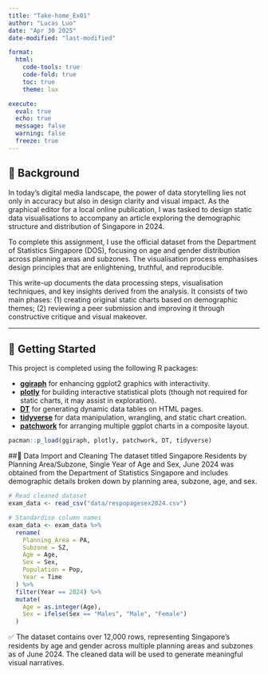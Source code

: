 ```yaml
---
title: "Take-home_Ex01"
author: "Lucas Luo"
date: "Apr 30 2025"
date-modified: "last-modified"

format:
  html:
    code-tools: true          
    code-fold: true          
    toc: true
    theme: lux

execute: 
  eval: true
  echo: true
  message: false
  warning: false
  freeze: true
---
```

## 📘 Background

In today’s digital media landscape, the power of data storytelling lies not only in accuracy but also in design clarity and visual impact. As the graphical editor for a local online publication, I was tasked to design static data visualisations to accompany an article exploring the demographic structure and distribution of Singapore in 2024.

To complete this assignment, I use the official dataset from the Department of Statistics Singapore (DOS), focusing on age and gender distribution across planning areas and subzones. The visualisation process emphasises design principles that are enlightening, truthful, and reproducible.

This write-up documents the data processing steps, visualisation techniques, and key insights derived from the analysis. It consists of two main phases: (1) creating original static charts based on demographic themes; (2) reviewing a peer submission and improving it through constructive critique and visual makeover.

---
## 🚀 Getting Started

This project is completed using the following R packages:

- [**ggiraph**](https://davidgohel.github.io/ggiraph/) for enhancing ggplot2 graphics with interactivity.
- [**plotly**](https://plotly.com/r/) for building interactive statistical plots (though not required for static charts, it may assist in exploration).
- [**DT**](https://rstudio.github.io/DT/) for generating dynamic data tables on HTML pages.
- [**tidyverse**](https://www.tidyverse.org/) for data manipulation, wrangling, and static chart creation.
- [**patchwork**](https://patchwork.data-imaginist.com/) for arranging multiple ggplot charts in a composite layout.

```r
pacman::p_load(ggiraph, plotly, patchwork, DT, tidyverse)
```

##🧼 Data Import and Cleaning
The dataset titled Singapore Residents by Planning Area/Subzone, Single Year of Age and Sex, June 2024 was obtained from the Department of Statistics Singapore and includes demographic details broken down by planning area, subzone, age, and sex.

```r
# Read cleaned dataset
exam_data <- read_csv("data/respopagesex2024.csv")

# Standardise column names
exam_data <- exam_data %>%
  rename(
    Planning_Area = PA,
    Subzone = SZ,
    Age = Age,
    Sex = Sex,
    Population = Pop,
    Year = Time
  ) %>%
  filter(Year == 2024) %>%
  mutate(
    Age = as.integer(Age),
    Sex = ifelse(Sex == "Males", "Male", "Female")
  )
```
✅ The dataset contains over 12,000 rows, representing Singapore’s residents by age and gender across multiple planning areas and subzones as of June 2024. The cleaned data will be used to generate meaningful visual narratives.


















